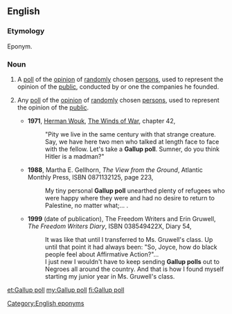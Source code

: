 ==English==
{{wikipedia}}

===Etymology===
Eponym.

===Noun===
{{en-noun|head=[[Gallup]] [[poll]]}}

# A [[poll]] of the [[opinion]] of [[random]]ly chosen [[person]]s, used to represent the opinion of the [[public]], conducted by {{w|George Gallup}} or one the companies he founded.
# {{context|by extension|informal|lang=en}} Any [[poll]] of the [[opinion]] of [[random]]ly chosen [[person]]s, used to represent the opinion of the [[public]].
#* '''1971''', [[w:Herman Wouk|Herman Wouk]], [[w:The Winds of War|The Winds of War]], chapter 42,
#*: "Pity we live in the same century with that strange creature. Say, we have here two men who talked at length face to face with the fellow. Let's take a '''Gallup poll'''. Sumner, do you think Hitler is a madman?"
#* '''1988''', Martha E. Gellhorn, ''The View from the Ground'', Atlantic Monthly Press, ISBN 0871132125, page 223,
#*: My tiny personal '''Gallup poll''' unearthed plenty of refugees who were happy where they were and had no desire to return to Palestine, no matter what;...&nbsp;.
#* '''1999''' (date of publication), The Freedom Writers and Erin Gruwell, ''The Freedom Writers <!--sic no apostrophe--> Diary'', ISBN 038549422X, Diary 54,
#*: It was like that until I transferred to Ms. Gruwell's class. Up until that point it had always been: "So, Joyce, how do black people feel about Affirmative Action?"...
#*: I just new I wouldn't have to keep sending '''Gallup polls''' out to Negroes all around the country. And that is how I found myself starting my junior year in Ms. Gruwell's class.

[[Category:English eponyms]]

[[et:Gallup poll]]
[[my:Gallup poll]]
[[fi:Gallup poll]]
